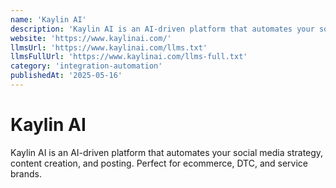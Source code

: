 ```yaml
---
name: 'Kaylin AI'
description: 'Kaylin AI is an AI-driven platform that automates your social media strategy, content creation, and posting. Perfect for ecommerce, DTC, and service brands.'
website: 'https://www.kaylinai.com/'
llmsUrl: 'https://www.kaylinai.com/llms.txt'
llmsFullUrl: 'https://www.kaylinai.com/llms-full.txt'
category: 'integration-automation'
publishedAt: '2025-05-16'
---
```


# Kaylin AI

Kaylin AI is an AI-driven platform that automates your social media strategy, content creation, and posting. Perfect for ecommerce, DTC, and service brands.

